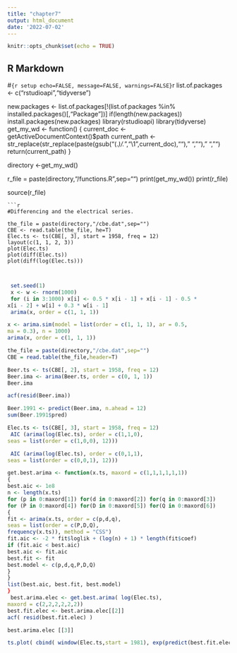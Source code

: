 ```yaml
---
title: "chapter7"
output: html_document
date: '2022-07-02'
---
```


```r
knitr::opts_chunk$set(echo = TRUE)
```

## R Markdown


#```{r setup echo=FALSE, message=FALSE, warnings=FALSE}
```r
list.of.packages <- c("rstudioapi","tidyverse")

new.packages <- list.of.packages[!(list.of.packages %in% installed.packages()[,"Package"])]
if(length(new.packages)) install.packages(new.packages)
library(rstudioapi)
library(tidyverse)
get_my_wd <- function()
{
  current_doc <- getActiveDocumentContext()$path 
  current_path <- str_replace(str_replace(paste(gsub("(.*)/.*","\\1",current_doc),"")," ",""), " ","")
  return(current_path)
}

directory <-get_my_wd()

r_file = paste(directory,"/functions.R",sep="")
print(get_my_wd())
print(r_file)

source(r_file)

```
```r
#Differencing and the electrical series.

the_file = paste(directory,"/cbe.dat",sep="")
CBE <- read.table(the_file, he=T)
Elec.ts <- ts(CBE[, 3], start = 1958, freq = 12)
layout(c(1, 1, 2, 3))
plot(Elec.ts)
plot(diff(Elec.ts))
plot(diff(log(Elec.ts)))



```




```r

 set.seed(1)
 x <- w <- rnorm(1000)
 for (i in 3:1000) x[i] <- 0.5 * x[i - 1] + x[i - 1] - 0.5 *
x[i - 2] + w[i] + 0.3 * w[i - 1]
 arima(x, order = c(1, 1, 1))

```


```r

x <- arima.sim(model = list(order = c(1, 1, 1), ar = 0.5,
ma = 0.3), n = 1000)
arima(x, order = c(1, 1, 1))

```


```r

the_file = paste(directory,"/cbe.dat",sep="")
CBE = read.table(the_file,header=T)

Beer.ts <- ts(CBE[, 2], start = 1958, freq = 12)
Beer.ima <- arima(Beer.ts, order = c(0, 1, 1))
Beer.ima

```
```r
acf(resid(Beer.ima))

```


```r
Beer.1991 <- predict(Beer.ima, n.ahead = 12)
sum(Beer.1991$pred)

```



```r

Elec.ts <- ts(CBE[, 3], start = 1958, freq = 12)
 AIC (arima(log(Elec.ts), order = c(1,1,0),
seas = list(order = c(1,0,0), 12)))

 AIC (arima(log(Elec.ts), order = c(0,1,1),
seas = list(order = c(0,0,1), 12)))

```


```r

get.best.arima <- function(x.ts, maxord = c(1,1,1,1,1,1))
{
best.aic <- 1e8
n <- length(x.ts)
for (p in 0:maxord[1]) for(d in 0:maxord[2]) for(q in 0:maxord[3])
for (P in 0:maxord[4]) for(D in 0:maxord[5]) for(Q in 0:maxord[6])
{
fit <- arima(x.ts, order = c(p,d,q),
seas = list(order = c(P,D,Q),
frequency(x.ts)), method = "CSS")
fit.aic <- -2 * fit$loglik + (log(n) + 1) * length(fit$coef)
if (fit.aic < best.aic)
best.aic <- fit.aic
best.fit <- fit
best.model <- c(p,d,q,P,D,Q)
}
}
list(best.aic, best.fit, best.model)
}
 best.arima.elec <- get.best.arima( log(Elec.ts),
maxord = c(2,2,2,2,2,2))
best.fit.elec <- best.arima.elec[[2]]
acf( resid(best.fit.elec) )

best.arima.elec [[3]]

ts.plot( cbind( window(Elec.ts,start = 1981), exp(predict(best.fit.elec,12)$pred) ), lty = 1:2)


```


